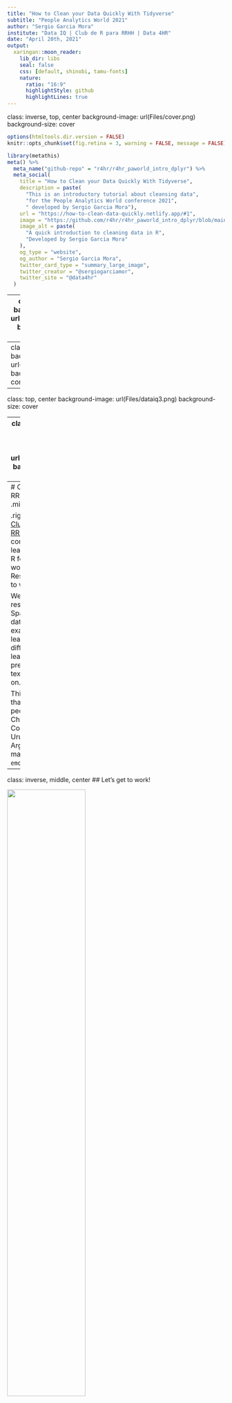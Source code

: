 ```yaml
---
title: "How to Clean your Data Quickly With Tidyverse"
subtitle: "People Analytics World 2021"
author: "Sergio Garcia Mora"
institute: "Data IQ | Club de R para RRHH | Data 4HR"
date: "April 20th, 2021"
output:
  xaringan::moon_reader:
    lib_dir: libs
    seal: false
    css: [default, shinobi, tamu-fonts]
    nature:
      ratio: "16:9"
      highlightStyle: github
      highlightLines: true
---
```


class: inverse, top, center
background-image: url(Files/cover.png)
background-size: cover

```r
options(htmltools.dir.version = FALSE)
knitr::opts_chunk$set(fig.retina = 3, warning = FALSE, message = FALSE)
```



```r
library(metathis)
meta() %>%
  meta_name("github-repo" = "r4hr/r4hr_paworld_intro_dplyr") %>% 
  meta_social(
    title = "How to Clean your Data Quickly With Tidyverse",
    description = paste(
      "This is an introductory tutorial about cleansing data",
      "for the People Analytics World conference 2021",
      " developed by Sergio Garcia Mora"),
    url = "https://how-to-clean-data-quickly.netlify.app/#1",
    image = "https://github.com/r4hr/r4hr_paworld_intro_dplyr/blob/main/Files/cover.png",
    image_alt = paste(
      "A quick introduction to cleaning data in R", 
      "Developed by Sergio Garcia Mora"
    ),
    og_type = "website",
    og_author = "Sergio Garcia Mora",
    twitter_card_type = "summary_large_image",
    twitter_creator = "@sergiogarciamor",
    twitter_site = "@data4hr"
  )
```
---
class: top, center
background-image: url(Files/dataiq1.png)
background-size: contain


---
class:  top, center
background-image: url(Files/dataiq2.png)
background-size: contain

---

class: top, center
background-image: url(Files/dataiq3.png)
background-size: cover

---
class: inverse, top, center
background-image: url(Files/team.png)
background-size: cover

---
# Club de R para RRHH
.left-column[
.middle[
<img src="Files/clubder.png" />
]
]

.right-column[
The [Club de R para RRHH](https://linktr.ee/r4hrclub) is a community for learning to code in R for people who work in Human Resources or aspire to work in this field.

We develop resources in Spanish, use HR data in our examples, and we learn how to use different packages, learn how to make predictive analysis, text mining and so on.

This is a project that has gathered people from Perú, Chile, Paraguay, Colombia, Spain, Uruguay, Panamá, Argentina and many more `r emo::ji("globe")`.
]

---
class: inverse, middle, center
## Let's get to work!

<img src="https://media.giphy.com/media/3o7TKUM3IgJBX2as9O/giphy.gif" width="60%"/>


---
# The R language
## Projects

Working with projects in RStudio makes everything simpler. RStudio Projects create a local folder in your computer in which every file, script, and resources will be saved there, in a more organized way.

--

To create a project go to:
* *File*
  * *New project*

And then write the name of the new folder.

.pull-left[<img src="Files/new_project.png" width="60%" />]


.pull-rigt[<img src="Files/new_projecto.png" width="30%" />]

---
# What's a R package?

R is a open source language, that became very popular for analyzing data and statistical analysis. Nowadays it has a wide range of aplications and uses beyond statistics.

--

*Packages* are a sort of 'extensions' that expand R base capabilities and allows us to make specific things in a easy way. Pablo Tiscornia made a great analogy to explain the difference what packages are.

--

.pull-left[
<img src="Files/R2.png" width="85%" />
]

--
.pull-right[
<img src="Files/R4.png" />
]

---
# Tidy data

.left-column[
<img src="Files/mess.png" />
]

.right-column[
Data in tutorials is perfect, neat, and clean. And everytime you try to replicate the same analyisis with your own data, things rarely work in the same way, and you end up spending a lot of time getting your data right to run an analysis... in Excel `r emo::ji("doubt")`
]
--
.right-column[
That's why cleaning and tidying your data explains from 60 al 80% of the time of any Analytics project. This process is known as *data cleansing* or *data wrangling*. **Tidyverse** is collection of packages that allow us to get our **tidy data** to develop our analysis. There are some **tidy data principles** we all need to know:
]
--
.right-column[
1. Each variable must have its own column.
2. Each observation must have its own row.
3. Each value must have its own cell.
]

---
background-color: #BDCBD4
# Tidyverse

Tidyverse is a collection of packaged for cleaning, transforming, manipulating and wrangling data. 

.center[<img src="Files/tidyverse_packs.jpeg" width="40%"/>]

To start using we have to install it. This is a one time process, and all you have to do is type in your RStudio console
```r

# Install tidyverse packages for the first time
install.packages("tidyverse")

```

---
# Tidyverse

Once the package is installed, we need to load or "activate" the package in order to use its functions. We need the `library()` function to do it.

```r
# Load tiverse packages
library(tidyverse)
```

---
## dplyr

.left-column[
<img src="https://i.redd.it/w2km14a81yy41.png" />
]

.right-column[
**dplyr** is the main package of the *tidyverse* collection for *data wrangling*.

One of the reasons it became so popular is that its functions emulates our colloquial way to approach a problem.

Another important factor is that the function names are straight forward to comprehend what they do, and the logic and parameters in most of them are very similar.

That means when you understand the basics of one function you get an idea of how they all work.
]

---
## dplyr, an example

Let's take a look into a dplyr's sequence:

Let's say you have a salary survey and you want to know the mean salary for HR positions. Can you follow every step of this script?:

--

```r
hr_data %>%                               # Call the dataframe
  select(position, salary) %>%            # Picks columns to analyse
  filter(salary < 500000) %>%             # Filter salaries below $ 500.000
  group_by(position) %>%                  # Groups the results by position
  summarise(mean_salary = mean(salary))   # Calculate mean salary for position
```




---
## The 'pipe' operator

.left-column[
<img src="https://magrittr.tidyverse.org/logo.png" />
]

.right-column[
Did you see this symbol `%>%` in the previous slide? This symbol is known as the **'pipe'** and allows you to write functions as a sequence, making it easier to read and understand the script. This is particularly useful when you're concatenating several steps of functions in your analysis.
]
.right-column[
Let's imagine you want to get a list of HRBP's salaries per industry, organized from highest salary, to the lowest. 
]

--
.right-column[**Steps:**

1. Load data, and select `role`, `base_salary` and `industry`variables.
2. Filter by `role == "HRBP"`
3. Arrange results descendently by `base_salary`.
]
---
## The 'pipe' operator

This is how the codes looks like

```r
# Code WITHOUT the pipe operator
arrange(filter(select(salaries, role, base_salary, industry), role == "HRBP"), desc(base_salary))
```

--

```r
# Code WITH the pipe operator
salaries %>% 
  select(role, base_salary, industry) %>% 
  filter(role == "HRBP") %>% 
  arrange(desc(base_salary))
```

---
 class: inverse, middle, center
# The Analysis Process

1. Set an analysis goal.
2. Gather and explore the data.
3. The [Ben Teusch](https://www.linkedin.com/in/teuschb/) `r emo::ji("rockstar")` approach: Identify the groups to compare, calculate summary statistics, plot results.

---
# The Analysis Process

.left-column[
## Set an analysis goal
]

.right-column[
With the available data we can:

* Make salary analysis per role.
* Make salary analysis per industry.
* Analyze relationships between salary and satisfaction.
* Analyze relationships salary and intention to leave.
]

--
.right-column[
We also can analyze gender pay gaps. `r emo::ji("king")``r emo::ji("money")``r emo::ji("queen")`

]
---
class: inverse, middle, center
# Let's get to know our data

---
# `r emo::ji("kiwi")` KIWI: Key Investigation of Wages & Income
## aka HR Salary Survey from Argentina

Last year, with the *Club de R para RRHH* we conducted a salary survey across Latin America to know salaries and some other things that we were interested on.

Another reason why we did this survey is because the lack of datasets in Spanish to practice.

In this workshop we'll use a sample of this dataset using data from Argentina. You can see and download the R script a full version of the analysis [in this link](https://rpubs.com/Data4HR/encuesta-kiwi-2020).

---
# The KIWI data

First, we need to load the `tidyverse` package and use a function from the `readr` package to load the data.

```r
library(tidyverse)

# The url link to the location of the dataset
url_link <- "https://raw.githubusercontent.com/r4hr/r4hr_paworld_intro_dplyr/main/salary_survey_ar.csv"

# Load the csv file from GitHub
salaries <- read_delim(url_link,    #<<
                       delim = ";") #<<

```

---
## A `glimpse` into the KIWI data

```r
# Let's explore the structure of the dataset
glimpse(salaries)
```

```r
options(scipen = 999)
```

---
## Let's explore the data

.pull-left[
One of the main things we want to explore are salaries, so, first, we have to know its distribution. Let's plot a histogram.

```r
ggplot(salaries, 
       aes(x = base_salary)) +
  geom_histogram()
```

]

--
.pull-right[
What happened here? `r emo::ji("confused")`

Let's take a look into the variable.

```r
summary(salaries$base_salary)
```

]

--
.pull-right[
There are some valid cases with unusual high cases (over `AR$ 2M`), and there are spurious cases with `AR$ 2`. `r emo::ji("surprised")`
]
--

.pull-right[
So, let's meet our first `dplyr` function: `filter()`.
]

---
# filter()

The `filter()` function allows us to pass the observations (rows) that matches a criteria. We'll need some logical operators for this.

.center[
```r
library(gt)
gt(
  data.frame(
    "Symbol" = c("<", "<=", ">", ">=", "==", "!=", "&", "|"),
    "Meaning" = c("less than", "less or equal to", "higher than", "higer or equal to",
                "equal to", "not equal to", "and", "or")
  )
) %>% 
  cols_align(
    align = "center",
    columns = everything()
  )
```
]

---
# filter()
## Examples

Let's see the data of the *CHRO* `role`:

```r
salaries %>% 
  filter(role == "CHRO") #<<
```

---
# filter()
## Examples

All the data **but** CHRO.

```r
salaries %>% 
  filter(role != "CHRO") %>% #<<
  head() # Erase the last pipe and this line
```

---
# filter()
## Examples


Filter by two conditions:
```r
salaries %>% 
  filter(industry == "Construction" & gender == "Female") #<<
```

---
# filter()
## Examples

.pull-left[
`r emo::ji("question")` What if you want to filter data by **two** industries?

```r
salaries %>% 
  filter(industry == "Media" & industry == "Chemical Industry") %>%  #<<
select(role, base_salary) 
```
]

--

.pull-right[
This would do the job `r emo::ji("+1")`
```r
salaries %>% 
  filter(industry == "Media" | industry == "Chemical Industry") %>%  #<<
select(role, base_salary) %>% head()
```

]

---
# filter()
## Examples

A best-practice way to filter by more than one condition is using a selection vector:

```r
salaries %>% 
  filter(industry %in% c("Media", "Health", "Technology")) %>% #<<
  select(role, base_salary)
```


---
# filter()
## Let's go!

Let's create a new dataframe with clean data with the helper function `between`:
```r
salaries_clean <- salaries %>% 
  filter(between(base_salary, # Variable to filter #<< 
                 20000,       # Low filter #<<
                 500000),     # Top filter #<<
         hr_experience_years < 30) #<<
```

--
.right[
```r
ggplot(salaries_clean, aes(x = base_salary))+
  geom_histogram()
```
]

---
# select()

.pull-left[
The `select()` function allows you to choose the variables you want to analyze. We can also drop variables we want to exclude.

```r
salaries_clean <- salaries_clean %>% 
  select(-age) # Exclude age variable
```

]

.pull-right[
<img src="https://media.giphy.com/media/PPw87BtlPrQIg/giphy.gif" />
]

---
# Let's make sense of our data

.left-column[
<img src="https://media.giphy.com/media/UTq0AvyCU1uJBwanNQ/giphy.gif" />
]

.right-column[
Salaries are in Argentinean pesos... so it's hard to tell if a `base_salary` is high or low because we don't know the currency, so we need to transform the `base_salary` into a currency we know.
]

--
.right-column[
Enter the `mutate()` function.

]

---
# mutate()

One use of `mutate()` is to create a new variable from existing variables. Something important to know is that the new variable is not added to the original data source... unless we tell R to do it so.

--
So, in order to calculate the `base_salary` you'll need this table:

```r
gt(
  data.frame(
    "Currency" = c("Euro", "Dollar", "Pound Sterling", "Swiss Franc", "Yen", "Real", "Canadian Dollar" ),
    "Divide by" = c(112, 93, 127, 102, .86, 17, 74)
  )
)
```


---
# mutate()

Now we can create a new column, call `int_salary` based on the exchange rate. To achieve this we have to create a new column, based on the `base_salary` original variable, divided by the exchange rate.

```r
salaries_clean <- salaries_clean %>%     # Overwrite the same dataframe
  mutate(int_salary = base_salary / 112) # Estimate salary in Euro #<<

glimpse(salaries_clean)
```

---
---
class: inverse
# Practice

.pull-left[
<img src="https://pbs.twimg.com/media/DpTez7MUUAUM5PX.jpg" />
]

.pull-right[
1. Load data
2. Filter salaries between AR$ 20.000 and 500.000
3. Create a new column with a new currency using the proper exchange rate.
]
---
# mutate()
## Other uses

.pull-left[
Let's make a plot of the mean salary by role.

```r
salaries_clean %>% 
  group_by(role) %>% 
  summarise(mean_salary = mean(int_salary)) %>% 
  ggplot(aes(x = mean_salary, y = role)) +
  geom_col()
```

]

.pull-right[
```r

```

]


---
# mutate()
## Other uses

The `role` variable is plotted alphabetically ordered, which in this case is not appropiate because it doesn't respect the hierarchy of the different positions.

We can use `mutate()` to overwrite the variable and change its properties. So, let's transform the variable into a `factor` type, so we can define the levels of the variable.

```r
salaries_clean <- salaries_clean %>% 
  mutate(role = factor(role,         # Overwrite the same variable #<<
                       # Define the order of the variable
                       levels = c("Administrative", "Analyst", "Supervisor",       #<<
                                  "HRBP", "Head", "Manager", "CHRO"))) #<<
```

---
# mutate()
## Other uses

.pull-left[
Let's repeat our last plot:

```r
salaries_clean %>% 
  group_by(role) %>% 
  summarise(mean_salary = mean(int_salary)) %>% 
  ggplot(aes(x = mean_salary, y = role)) +
  geom_col()
```

]

.pull-right[
```r

```

]

---
# mutate()
## Helper functions

Two great helper functions to use with `mutate()` are `if_else()` and `case_when()`.

--
* `if_else()` adds a value if the condition of the original variable is met.

--
* `case_when()` allows us to create an ordinal variable from an numeric variable.

--
For instance, let's create a new column based on `satisfaction`, called `engaged` in which R writes a 1 when `satisfaction >= 4` and a 0 when it's lower than 4.

```r
salaries_clean <- salaries_clean %>% 
  mutate(engaged = if_else(satisfaction >= 4, # Condition #<<
                           1,                 # Value if true #<<
                           0))                # Value if false #<<
```

---
# mutate()
## Helper functions

`case_when()` allows us to create categories from a numerical variable. So this is very helpful when we have a variable such as `company_size` that shows the number of employees. Let's create another variable from `company_size` to simplify it.

```r
salaries_clean <- salaries_clean %>% 
  rename(number_employees = company_size) %>% 
  mutate(company_size = case_when(        #<<
    number_employees < 500 ~ "Small",     #<<
    number_employees < 2000 ~ "Medium",   #<<
    TRUE ~ "Large"                        #<<
           ))
```

